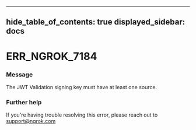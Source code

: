

---
hide_table_of_contents: true
displayed_sidebar: docs
---


# ERR_NGROK_7184

### Message
The JWT Validation signing key must have at least one source.

<ErrorDetails error="err_ngrok_7184" />



### Further help
If you're having trouble resolving this error, please reach out to [support@ngrok.com](mailto:support@ngrok.com?subject=Help%20with%20ERR_NGROK_7184)

